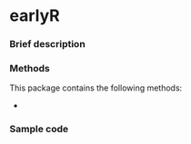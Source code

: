 # earlyR {#sec-top .unnumbered}


### Brief description


### Methods

This package contains the following methods:

- 

### Sample code
